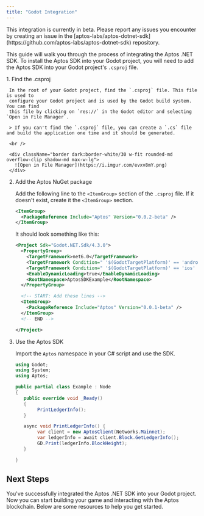 ```yaml
---
title: "Godot Integration"
---
```



<Aside type="caution" emoji="❗">
  This integration is currently in beta. Please report any issues you encounter
  by creating an issue in the
  [aptos-labs/aptos-dotnet-sdk](https://github.com/aptos-labs/aptos-dotnet-sdk)
  repository.
</Aside>

This guide will walk you through the process of integrating the Aptos .NET SDK. To install the Aptos SDK into your Godot project,
you will need to add the Aptos SDK into your Godot project's `.csproj` file.

<Steps>
  1. Find the .csproj

     In the root of your Godot project, find the `.csproj` file. This file is used to
     configure your Godot project and is used by the Godot build system. You can find
     this file by clicking on `res://` in the Godot editor and selecting `Open in File Manager`.

     > If you can't find the `.csproj` file, you can create a `.cs` file and build the application one time and it should be generated.

     <br />

     <div className="border dark:border-white/30 w-fit rounded-md overflow-clip shadow-md max-w-lg">
       ![Open in File Manager](https://i.imgur.com/evxv8mY.png)
     </div>

  2. Add the Aptos NuGet package

     Add the following line to the `<ItemGroup>` section of the `.csproj` file. If it doesn't exist, create it the `<ItemGroup>` section.

     ```xml filename=".csproj"
     <ItemGroup>
       <PackageReference Include="Aptos" Version="0.0.2-beta" />
     </ItemGroup>
     ```

     It should look something like this:

     ```xml filename=".csproj" {10-14}
     <Project Sdk="Godot.NET.Sdk/4.3.0">
       <PropertyGroup>
         <TargetFramework>net6.0</TargetFramework>
         <TargetFramework Condition=" '$(GodotTargetPlatform)' == 'android' ">net7.0</TargetFramework>
         <TargetFramework Condition=" '$(GodotTargetPlatform)' == 'ios' ">net8.0</TargetFramework>
         <EnableDynamicLoading>true</EnableDynamicLoading>
         <RootNamespace>AptosSDKExample</RootNamespace>
       </PropertyGroup>

       <!-- START: Add these lines -->
       <ItemGroup>
         <PackageReference Include="Aptos" Version="0.0.1-beta" />
       </ItemGroup>
       <!-- END -->

     </Project>
     ```

  3. Use the Aptos SDK

     Import the `Aptos` namespace in your C# script and use the SDK.

     ```csharp filename="Example.cs" {3-3,9-9,12-16}
     using Godot;
     using System;
     using Aptos;

     public partial class Example : Node
     {
     	public override void _Ready()
     	{
             PrintLedgerInfo();
     	}

     	async void PrintLedgerInfo() {
             var client = new AptosClient(Networks.Mainnet);
             var ledgerInfo = await client.Block.GetLedgerInfo();
             GD.Print(ledgerInfo.BlockHeight);
     	}

     }
     ```
</Steps>

## Next Steps

You've successfully integrated the Aptos .NET SDK into your Godot project. Now
you can start building your game and interacting with the Aptos blockchain. Below
are some resources to help you get started.

<CardGrid>
  <LinkCard href="/build/sdks/dotnet-sdk/getting-started" title="Getting Started" description="Begin developing using the Aptos .NET SDK." />
</CardGrid>
